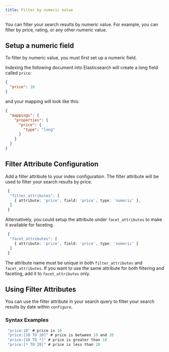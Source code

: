 ```yaml
---
title: Filter by numeric value
---
```


You can filter your search results by numeric value. For example, you can filter by price, rating, or any other numeric value.

## Setup a numeric field

To filter by numeric value, you must first set up a numeric field. 

Indexing the following document into Elasticsearch will create a long field called `price`:

```json
{
  "price": 10
}
```

and your mapping will look like this:

```json
{
  "mappings": {
    "properties": {
      "price": {
        "type": "long"
      }
    }
  }
}
```

## Filter Attribute Configuration

Add a filter attribute to your index configuration. The filter attribute will be used to filter your search results by price.

```ts
 {
  "filter_attributes": [
    { attribute: 'price', field: 'price', type: 'numeric' },
  ]
 }
```

Alternatively, you could setup the attribute under `facet_attributes` to make it available for faceting.

```ts
 {
  "facet_attributes": [
    { attribute: 'price', field: 'price', type: 'numeric' }
  ]
 }

```

The attribute name must be unique in both `filter_attributes` and `facet_attributes`. If you want to use the same attribute for both filtering and faceting, add it to `facet_attributes` only.

## Using Filter Attributes

You can use the filter attribute in your search query to filter your search results by date within `configure`.

### Syntax Examples

```js
 "price:10" # price is 10
 "price:[10 TO 20]" # price is between 10 and 20
 "price:[10 TO *]" # price is greater than 10
 "price:[* TO 20]" # price is less than 20
```
